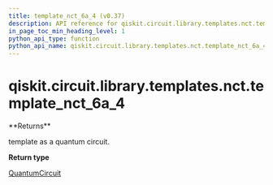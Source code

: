 ```yaml
---
title: template_nct_6a_4 (v0.37)
description: API reference for qiskit.circuit.library.templates.nct.template_nct_6a_4 in qiskit v0.37
in_page_toc_min_heading_level: 1
python_api_type: function
python_api_name: qiskit.circuit.library.templates.nct.template_nct_6a_4
---
```


<span id="qiskit-circuit-library-templates-nct-template-nct-6a-4" />

# qiskit.circuit.library.templates.nct.template\_nct\_6a\_4

<Function id="qiskit.circuit.library.templates.nct.template_nct_6a_4" isDedicatedPage={true} github="https://github.com/qiskit/qiskit/tree/stable/0.21/qiskit/circuit/library/templates/nct/template_nct_6a_4.py" signature="template_nct_6a_4()">
  **Returns**

  template as a quantum circuit.

  **Return type**

  [QuantumCircuit](qiskit.circuit.QuantumCircuit "qiskit.circuit.QuantumCircuit")
</Function>

